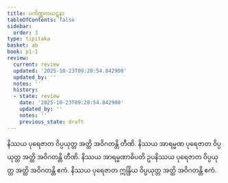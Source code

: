 ```yaml
---
title: ပကိဏ္ဏကဃဋနာ
tableOfContents: false
sidebar:
  order: 3
type: tipitaka
basket: ab
book: p1-1
review:
  current: review
  updated: '2025-10-23T09:20:54.842900'
  updated_by: ''
  notes: ''
  history:
  - state: review
    date: '2025-10-23T09:20:54.842900'
    updated_by: ''
    notes: ''
    previous_state: draft
---
```



<ReviewStatus review={frontmatter.review} showDetails={true} />

<HypothesisAnnotation frontmatter={frontmatter} />

<DynamicBreadcrumb />

<Division number="327" book="p1-1" e="ch" v="36" p="105">

<Paragraph number="1047" book="p1-1">
နိဿယ ပုရေဇာတ ဝိပ္ပယုတ္တ အတ္ထိ အဝိဂတန္တိ တီဏိ. နိဿယ အာရမ္မဏ ပုရေဇာတ ဝိပ္ပယုတ္တ အတ္ထိ အဝိဂတန္တိ တီဏိ. နိဿယ အာရမ္မဏာဓိပတိ ဥပနိဿယ ပုရေဇာတ ဝိပ္ပယုတ္တ အတ္ထိ အဝိဂတန္တိ ဧကံ. နိဿယ ပုရေဇာတ ဣန္ဒြိယ ဝိပ္ပယုတ္တ အတ္ထိ အဝိဂတန္တိ ဧကံ.
</Paragraph>
</Division>